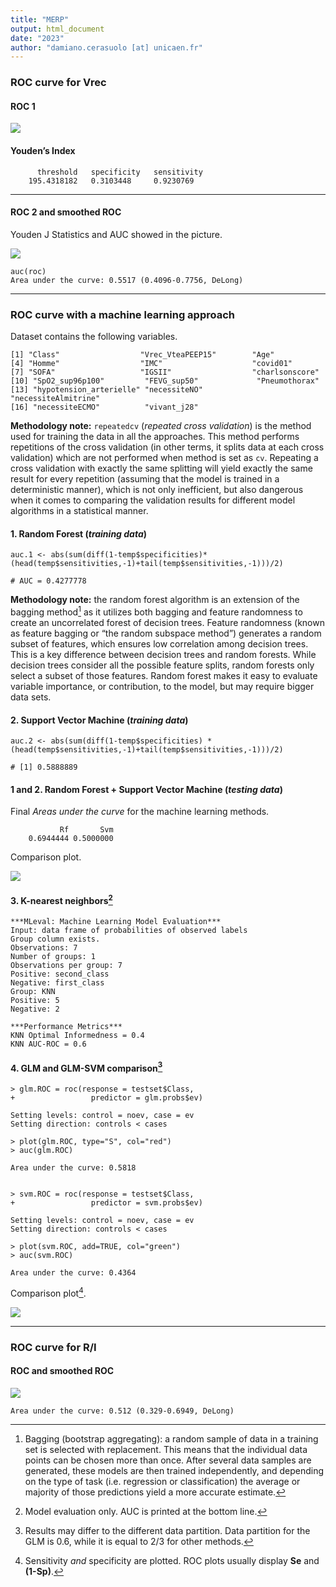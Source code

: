 ---
title: "MERP"
output: html_document
date: "2023"
author: "damiano.cerasuolo [at] unicaen.fr"
---

### **ROC curve for Vrec**

#### ROC 1

![](P:/CONSULTATION/Lhermitte_Amaury/IMGs/1.png)

#### Youden's Index

```
      threshold   specificity   sensitivity 
    195.4318182   0.3103448     0.9230769 
```

------------------------------------------------------------------------

#### ROC 2 and smoothed ROC

Youden J Statistics and AUC showed in the picture.

![](P:/CONSULTATION/Lhermitte_Amaury/IMGs/2.png)

```
auc(roc)
Area under the curve: 0.5517 (0.4096-0.7756, DeLong)
```

------------------------------------------------------------------------

### ROC curve with a machine learning approach

Dataset contains the following variables.

```
[1] "Class"                  "Vrec_VteaPEEP15"        "Age"                   
[4] "Homme"                  "IMC"                    "covid01"               
[7] "SOFA"                   "IGSII"                  "charlsonscore"         
[10] "SpO2_sup96p100"         "FEVG_sup50"             "Pneumothorax"          
[13] "hypotension_arterielle" "necessiteNO"            "necessiteAlmitrine"    
[16] "necessiteECMO"          "vivant_j28"         
```

**Methodology note:** `repeatedcv` (*repeated cross validation*) is the method used for training the data in all the approaches. This method performs repetitions of the cross validation (in other terms, it splits data at each cross validation) which are not performed when method is set as `cv`. Repeating a cross validation with exactly the same splitting will yield exactly the same result for every repetition (assuming that the model is trained in a deterministic manner), which is not only inefficient, but also dangerous when it comes to comparing the validation results for different model algorithms in a statistical manner.

#### 1. Random Forest (*training data*)

```
auc.1 <- abs(sum(diff(1-temp$specificities)*(head(temp$sensitivities,-1)+tail(temp$sensitivities,-1)))/2)

# AUC = 0.4277778
```

**Methodology note:** the random forest algorithm is an extension of the bagging method^[Bagging (bootstrap aggregating): a random sample of data in a training set is selected with replacement. This means that the individual data points can be chosen more than once. After several data samples are generated, these models are then trained independently, and depending on the type of task (i.e. regression or classification) the average or majority of those predictions yield a more accurate estimate.] as it utilizes both bagging and feature randomness to create an uncorrelated forest of decision trees. Feature randomness (known as feature bagging or “the random subspace method”) generates a random subset of features, which ensures low correlation among decision trees. This is a key difference between decision trees and random forests. While decision trees consider all the possible feature splits, random forests only select a subset of those features. Random forest makes it easy to evaluate variable importance, or contribution, to the model, but may require bigger data sets.

#### 2. Support Vector Machine (*training data*)

```
auc.2 <- abs(sum(diff(1-temp$specificities) * (head(temp$sensitivities,-1)+tail(temp$sensitivities,-1)))/2)

# [1] 0.5888889
```

#### 1 and 2. Random Forest + Support Vector Machine (*testing data*)

Final *Areas under the curve* for the machine learning methods.

```
           Rf       Svm 
    0.6944444 0.5000000 
```

Comparison plot.

![](P:/CONSULTATION/Lhermitte_Amaury/IMGs/3.png)

#### 3. K-nearest neighbors^[Model evaluation only. AUC is printed at the bottom line.]

```
***MLeval: Machine Learning Model Evaluation***
Input: data frame of probabilities of observed labels
Group column exists.
Observations: 7
Number of groups: 1
Observations per group: 7
Positive: second_class
Negative: first_class
Group: KNN
Positive: 5
Negative: 2

***Performance Metrics***
KNN Optimal Informedness = 0.4
KNN AUC-ROC = 0.6
```

#### 4. GLM and GLM-SVM comparison^[Results may differ to the different data partition. Data partition for the GLM is 0.6, while it is equal to 2/3 for other methods.]

```
> glm.ROC = roc(response = testset$Class,
+                 predictor = glm.probs$ev)

Setting levels: control = noev, case = ev
Setting direction: controls < cases

> plot(glm.ROC, type="S", col="red") 
> auc(glm.ROC)

Area under the curve: 0.5818


> svm.ROC = roc(response = testset$Class,
+                 predictor = svm.probs$ev)

Setting levels: control = noev, case = ev
Setting direction: controls < cases

> plot(svm.ROC, add=TRUE, col="green") 
> auc(svm.ROC)

Area under the curve: 0.4364
```

Comparison plot^[Sensitivity *and* specificity are plotted. ROC plots usually display **Se** and **(1-Sp)**.].

![](P:/CONSULTATION/Lhermitte_Amaury/IMGs/4_1.png)

----

### **ROC curve for R/I**

#### ROC and smoothed ROC

![](P:/CONSULTATION/Lhermitte_Amaury/IMGs/RI_1.png)

```
Area under the curve: 0.512 (0.329-0.6949, DeLong)
```